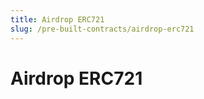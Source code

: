```yaml
---
title: Airdrop ERC721
slug: /pre-built-contracts/airdrop-erc721
---
```



# Airdrop ERC721

<div className="deployContractBtnContainer" style={{ marginTop: -70 }}>
  <DeployThisContractButton
    link={"https://thirdweb.com/thirdweb.eth/AirdropERC721?via=portal"}
    contractType="airdrop-erc721"
  />
</div>
